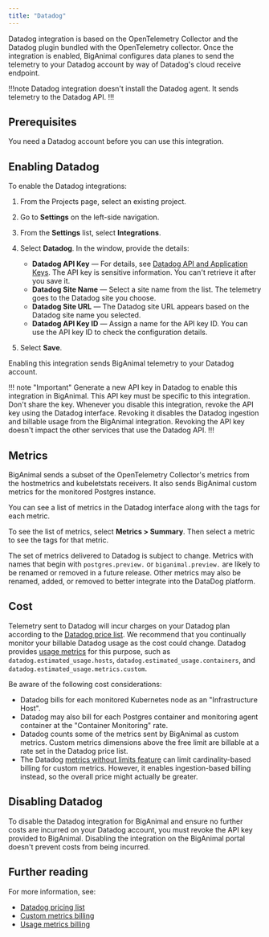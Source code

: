 ```yaml
---
title: "Datadog"
---
```


Datadog integration is based on the OpenTelemetry Collector and the Datadog plugin bundled with the OpenTelemetry collector. Once the integration is enabled, BigAnimal configures data planes to send the telemetry to your Datadog account by way of Datadog's cloud receive endpoint.

!!!note
Datadog integration doesn't install the Datadog agent. It sends telemetry to the Datadog API.
!!!

## Prerequisites

You need a Datadog account before you can use this integration.

## Enabling Datadog

To enable the Datadog integrations: 

1. From the Projects page, select an existing project.
2. Go to **Settings** on the left-side navigation.
3. From the **Settings** list, select **Integrations**.
4. Select **Datadog**. In the window, provide the details: 
   - **Datadog API Key** &mdash; For details, see [Datadog API and Application Keys](https://docs.datadoghq.com/account_management/api-app-keys/). The API key is sensitive information. You can't retrieve it after you save it.
   - **Datadog Site Name** &mdash; Select a site name from the list. The telemetry goes to the Datadog site you choose. 
   - **Datadog Site URL** &mdash; The Datadog site URL appears based on the Datadog site name you selected. 
   - **Datadog API Key ID** &mdash; Assign a name for the API key ID. You can use the API key ID to check the configuration details.
   
5. Select **Save**.

Enabling this integration sends BigAnimal telemetry to your Datadog account.

!!! note "Important"
Generate a new API key in Datadog to enable this integration in BigAnimal. This API key must be specific to this integration. Don't share the key. Whenever you disable this integration, revoke the API key using the Datadog interface. Revoking it disables the Datadog ingestion and billable usage from the BigAnimal integration. Revoking the API key doesn't impact the other services that use the Datadog API.
!!!

## Metrics

BigAnimal sends a subset of the OpenTelemetry Collector's metrics from the hostmetrics and kubeletstats receivers. It also sends BigAnimal custom metrics for the monitored Postgres instance.

You can see a list of metrics in the Datadog interface along with the tags for each metric. 

To see the list of metrics, select **Metrics > Summary**. Then select a metric to see the tags for that metric. 

The set of metrics delivered to Datadog is subject to change. Metrics with names that begin with `postgres.preview.` or `biganimal.preview.` are likely to be renamed or removed in a future release. Other metrics may also be renamed, added, or removed to better integrate into the DataDog platform.

## Cost

Telemetry sent to Datadog will incur charges on your Datadog plan according to the [Datadog price list](https://www.datadoghq.com/pricing/list/).
We recommend that you continually monitor your billable Datadog usage as the cost could change.
Datadog provides [usage metrics](https://docs.datadoghq.com/account_management/billing/usage_metrics/) for this purpose, such as `datadog.estimated_usage.hosts`, `datadog.estimated_usage.containers`, and `datadog.estimated_usage.metrics.custom`.

Be aware of the following cost considerations:

* Datadog bills for each monitored Kubernetes node as an "Infrastructure Host".
* Datadog may also bill for each Postgres container and monitoring agent container at the "Container Monitoring" rate.
* Datadog counts some of the metrics sent by BigAnimal as custom metrics. Custom metrics dimensions above the free limit are billable at a rate set in the Datadog price list. 
* The Datadog [metrics without limits feature](https://docs.datadoghq.com/metrics/metrics-without-limits/) can limit cardinality-based billing for custom metrics. However, it enables ingestion-based billing instead, so the overall price might actually be greater. 

## Disabling Datadog

To disable the Datadog integration for BigAnimal and ensure no further costs are incurred on your Datadog account, you must revoke the API key provided to BigAnimal. Disabling the integration on the BigAnimal portal doesn't prevent costs from being incurred.

## Further reading

For more information, see:
- [Datadog pricing list](https://www.datadoghq.com/pricing/list/)
- [Custom metrics billing](https://docs.datadoghq.com/account_management/billing/custom_metrics/?tab=countrate#counting-custom-metrics)
- [Usage metrics billing](https://docs.datadoghq.com/account_management/billing/usage_metrics/)